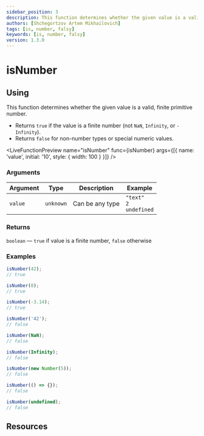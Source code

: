 ```yaml
---
sidebar_position: 3
description: This function determines whether the given value is a valid, finite primitive number.
authors: [Shchegortzov Artem Mikhailovich]
tags: [is, number, falsy]
keywords: [is, number, falsy]
version: 1.3.0
---
```




# isNumber

## Using

This function determines whether the given value is a valid, finite primitive number.

- Returns `true` if the value is a finite number (not `NaN`, `Infinity`, or `-Infinity`).
- Returns `false` for non-number types or special numeric values.

<LiveFunctionPreview
  name="isNumber"
  func={isNumber}
  args={[{ name: 'value', initial: '10', style: { width: 100 } }]}
/>

### Arguments

| Argument | Type      | Description     | Example                                |
| -------- | --------- | --------------- | -------------------------------------- |
| `value`  | `unknown` | Can be any type | `"text"` <br /> `2` <br /> `undefined` |

### Returns

`boolean` — `true` if value is a finite number, `false` otherwise

### Examples

```js
isNumber(42);
// true

isNumber(0);
// true

isNumber(-3.14);
// true

isNumber('42');
// false

isNumber(NaN);
// false

isNumber(Infinity);
// false

isNumber(new Number(5));
// false

isNumber(() => {});
// false

isNumber(undefined);
// false
```

## Resources

<Resources constants={constants} />

